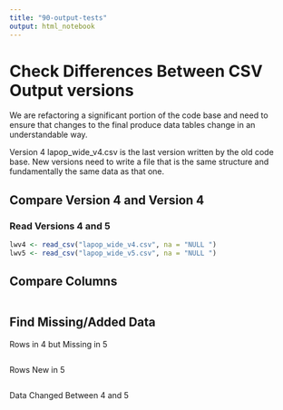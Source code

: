 ```yaml
---
title: "90-output-tests"
output: html_notebook
---
```


# Check Differences Between CSV Output versions

We are refactoring a significant portion of the code base and need to ensure that changes to the final produce data tables change in an understandable way. 

Version 4 lapop_wide_v4.csv is the last version written by the old code base. New versions need to write a file that is the same structure and fundamentally the same data as that one. 

## Compare Version 4 and Version 4

### Read Versions 4 and 5
```r
lwv4 <- read_csv("lapop_wide_v4.csv", na = "NULL ") 
lwv5 <- read_csv("lapop_wide_v5.csv", na = "NULL ") 
```

## Compare Columns
```r

```

## Find Missing/Added Data

Rows in 4 but Missing in 5
```r

```

Rows New in 5
```r

```

Data Changed Between 4 and 5
```r

```

